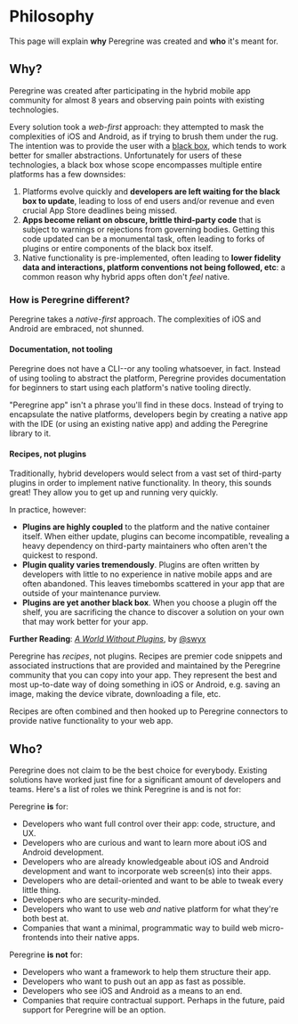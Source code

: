 

# Philosophy

This page will explain **why** Peregrine was created and **who** it's meant
for.

## Why?

Peregrine was created after participating in the hybrid mobile app community
for almost 8 years and observing pain points with existing technologies.

Every solution took a _web-first_ approach: they attempted to mask the
complexities of iOS and Android, as if trying to brush them under the rug. The
intention was to provide the user with a [black
box](https://en.wikipedia.org/wiki/Black_box), which tends to work better for
smaller abstractions. Unfortunately for users of these technologies, a black
box whose scope encompasses multiple entire platforms has a few downsides:

1. Platforms evolve quickly and **developers are left waiting for the black box
   to update**, leading to loss of end users and/or revenue and even crucial
   App Store deadlines being missed.
1. **Apps become reliant on obscure, brittle third-party code** that is subject
   to warnings or rejections from governing bodies. Getting this code updated
   can be a monumental task, often leading to forks of plugins or entire
   components of the black box itself.
1. Native functionality is pre-implemented, often leading to **lower fidelity
   data and interactions, platform conventions not being followed, etc**: a
   common reason why hybrid apps often don't _feel_ native.

### How is Peregrine different?

Peregrine takes a _native-first_ approach. The complexities of iOS and Android
are embraced, not shunned.

#### Documentation, not tooling

Peregrine does not have a CLI--or any tooling whatsoever, in fact. Instead of
using tooling to abstract the platform, Peregrine provides documentation for
beginners to start using each platform's native tooling directly.

"Peregrine app" isn't a phrase you'll find in these docs. Instead of trying to
encapsulate the native platforms, developers begin by creating a native app
with the IDE (or using an existing native app) and adding the Peregrine library
to it.

#### Recipes, not plugins

Traditionally, hybrid developers would select from a vast set of third-party
plugins in order to implement native functionality. In theory, this sounds
great! They allow you to get up and running very quickly.

In practice, however:

- **Plugins are highly coupled** to the platform and the native container
  itself. When either update, plugins can become incompatible, revealing a
  heavy dependency on third-party maintainers who often aren't the quickest to
  respond.
- **Plugin quality varies tremendously**. Plugins are often written by
  developers with little to no experience in native mobile apps and are often
  abandoned. This leaves timebombs scattered in your app that are outside of
  your maintenance purview.
- **Plugins are yet another black box**. When you choose a plugin off the
  shelf, you are sacrificing the chance to discover a solution on your own that
  may work better for your app.

**Further Reading**: [_A World Without
Plugins_](https://www.swyx.io/a-world-without-plugins-cig), by
[@swyx](https://twitter.com/swyx)

Peregrine has _recipes_, not plugins. Recipes are premier code snippets and
associated instructions that are provided and maintained by the Peregrine
community that you can copy into your app. They represent the best and most
up-to-date way of doing something in iOS or Android, e.g. saving an image,
making the device vibrate, downloading a file, etc.

Recipes are often combined and then hooked up to Peregrine connectors to
provide native functionality to your web app.

## Who?

Peregrine does not claim to be the best choice for everybody. Existing
solutions have worked just fine for a significant amount of developers and
teams. Here's a list of roles we think Peregrine is and is not for:

Peregrine **is** for:

- Developers who want full control over their app: code, structure, and UX.
- Developers who are curious and want to learn more about iOS and Android
  development.
- Developers who are already knowledgeable about iOS and Android development
  and want to incorporate web screen(s) into their apps.
- Developers who are detail-oriented and want to be able to tweak every little
  thing.
- Developers who are security-minded.
- Developers who want to use web _and_ native platform for what they're both
  best at.
- Companies that want a minimal, programmatic way to build web micro-frontends
  into their native apps.

Peregrine **is not** for:

- Developers who want a framework to help them structure their app.
- Developers who want to push out an app as fast as possible.
- Developers who see iOS and Android as a means to an end.
- Companies that require contractual support. Perhaps in the future, paid
  support for Peregrine will be an option.

